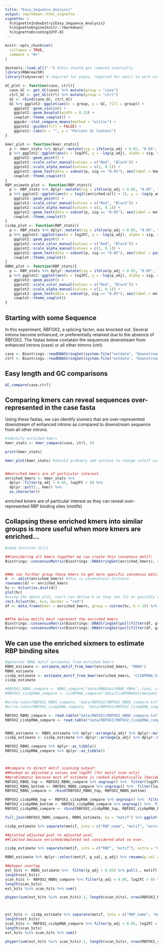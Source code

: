 ```yaml
---
title: "Easy_Sequence_Analysis"
output: rmarkdown::html_vignette
vignette: >
  %\VignetteIndexEntry{Easy_Sequence_Analysis}
  %\VignetteEngine{knitr::rmarkdown}
  %\VignetteEncoding{UTF-8}
---
```


```r
knitr::opts_chunk$set(
  collapse = TRUE,
  comment = "#>"
)
```

```r
devtools::load_all(".") #this should get removed eventually
library(RNAreachR)
library(tidyverse) # required for pipes, required for aes() to work without explicit ggplot2::aes call, etc.
```

```r
GC_plot <- function(case, ctrl){
  case_GC <- get_GC(case) %>% mutate(group = "case")
  ctrl_GC <- get_GC(ctrl) %>% mutate(group = "ctrl")
  GC <- rbind(case_GC, ctrl_GC)
  GC %>% ggplot2::ggplot(aes(x = group, y = GC, fill = group)) +
    ggplot2::geom_violin() + 
    ggplot2::geom_boxplot(width = 0.25) + 
    cowplot::theme_cowplot() + 
    ggpubr::stat_compare_means(method = "wilcox") +
    ggplot2::guides(fill = FALSE) + 
    ggplot2::labs(x = "", y = "Percent GC Content")
}

kmer_plot <- function(kmer_stats){
  p <- kmer_stats %>% dplyr::mutate(sig = ifelse(p_adj < 0.05, "0.05", "ns"))
  p %>% ggplot2::ggplot(aes(x = log2FC, y = -log(p_adj), alpha = sig, col = sig)) + 
    ggplot2::geom_point() + 
    ggplot2::scale_color_manual(values = c("Red", "Black")) + 
    ggplot2::scale_alpha_manual(values = c(1, 0.1)) + 
    ggplot2::geom_text(data = subset(p, sig == "0.05"), aes(label = kmer), nudge_y = 1) + 
    cowplot::theme_cowplot() 
}
RBP_esimate_plot <- function(RBP_stats){
  p <- RBP_stats %>% dplyr::mutate(sig = ifelse(p_adj < 0.05, "0.05", "ns"))
  p %>% ggplot2::ggplot(aes(x = log2((enriched/all) + 1), y = -log(p_adj), alpha = sig, col = sig)) + 
    ggplot2::geom_point() + 
    ggplot2::scale_color_manual(values = c("Red", "Black")) + 
    ggplot2::scale_alpha_manual(values = c(1, 0.1)) + 
    ggplot2::geom_text(data = subset(p, sig == "0.05"), aes(label = motif), nudge_y = 1) + 
    cowplot::theme_cowplot() 
}
cisbp_plot <- function(RBP_stats){
  p <- RBP_stats %>% dplyr::mutate(sig = ifelse(p_adj < 0.05, "0.05", "ns"))
  p %>% ggplot2::ggplot(aes(x = log2FC, y = -log(p_adj), alpha = sig, col = sig)) + 
    ggplot2::geom_point() + 
    ggplot2::scale_color_manual(values = c("Red", "Black")) + 
    ggplot2::scale_alpha_manual(values = c(1, 0.1)) + 
    ggplot2::geom_text(data = subset(p, sig == "0.05"), aes(label = paste(RBP_name, motif, sep = "_")), nudge_y = 1) +
    cowplot::theme_cowplot() 
}
RBNS_plot <- function(RBP_stats){
  p <- RBP_stats %>% dplyr::mutate(sig = ifelse(p_adj < 0.05, "0.05", "ns"))
  p %>% ggplot2::ggplot(aes(x = log2FC, y = -log(p_adj), alpha = sig, col = sig)) + 
    ggplot2::geom_point() + 
    ggplot2::scale_color_manual(values = c("Red", "Black")) + 
    ggplot2::scale_alpha_manual(values = c(1, 0.1)) + 
    ggplot2::geom_text(data = subset(p, sig == "0.05"), aes(label = motif), nudge_y = 1) + 
    cowplot::theme_cowplot() 
}
```
## Starting with some Sequence
In this experiment, RBFOX2, a splicing factor, was knocked out. Several introns become enhanced, or preferentially retained due to the absence of RBFOX2. The fastas below contatain the sequences downstream from enhanced introns (case) or all other introns (ctrl).

```r
case <- Biostrings::readDNAStringSet(system.file("extdata", "DownstreamIntron.Enhanced.fasta", package = "RNAreachR"))
ctrl <- Biostrings::readDNAStringSet(system.file("extdata", "DownstreamIntron.Control.fasta", package = "RNAreachR"))

```
## Easy length and GC comparisons

```r
GC_compare(case,ctrl)

```
## Comparing kmers can reveal sequences over-represented in the case fasta
Using these fastas, we can identify sixmers that are over-represented downstream of enhanced introns as compared to downstream sequence from all other introns. 

```r
#identify enriched kmers
kmer_stats <- kmer_compare(case, ctrl, 6) 

print(kmer_stats)

kmer_plot(kmer_stats) #should probably add options to change cutoff value...


##enriched kmers are of particular interest.
enriched_kmers <- kmer_stats %>% 
  dplyr::filter(p_adj < 0.05, log2FC > 0) %>% 
  dplyr::pull(., kmer) %>% 
  as.character()

```
enriched kmers are of particular interest as they can reveal over-represented RBP binding sites (motifs)


## Collapsing these enriched kmers into similar groups is more useful when more kmers are enriched... 

```r
#need function still

##Considering all kmers together we can create this consensus motif:
Biostrings::consensusMatrix(Biostrings::DNAStringSet(enriched_kmers), as.prob = TRUE) %>% .[1:4,] %>% seqLogo::seqLogo()


##We can further group these kmers to get more specific consensus motifs:
d  <- adist(enriched_kmers) #this is Levenshtein distance 
rownames(d) <- enriched_kmers
hc <- hclust(as.dist(d))
plot(hc)
#using the above plot, users can define k as they see fit or possibly define some default based on string distance?
rect.hclust(hc, k=2, border = "red")
df <- data.frame(kmer = enriched_kmers, group = cutree(hc, k = 2)) %>% dplyr::as_tibble()


##The below motifs best represent the enriched kmers
Biostrings::consensusMatrix(Biostrings::DNAStringSet(pull(filter(df, group == 1), kmer)), as.prob = TRUE) %>% .[1:4,] %>% seqLogo::seqLogo()
Biostrings::consensusMatrix(Biostrings::DNAStringSet(pull(filter(df, group == 2), kmer)), as.prob = TRUE) %>% .[1:4,] %>% seqLogo::seqLogo()


```

## We can use the enriched sixmers to estimate RBP binding sites

```r
#generate RBNS motif estimates from enriched kmers
RBNS_estimate <- estimate_motif_from_kmer(enriched_kmers, "RBNS") 
RBNS_estimate
cisbp_estimate <- estimate_motif_from_kmer(enriched_kmers, "CISBPRNA_hs")
cisbp_estimate

```

```r
#RBFOX2_RBNS_compare <- RBNS_compare("data/RBNSdat/RBNS_PWMs", case, ctrl) 
#RBFOX2_cisbpRNA_compare <- cisBPRNA_compare("data/CisBPRNAdat/mm/pwms_all_motifs", "data/CisBPRNAdat/mm/RBP_Information_all_motifs.txt", case, ctrl) #16.2min

#write.table(RBFOX2_RBNS_compare, "data/RBFOX2/RBFOX2_RBNS_compare.txt")
#write.table(RBFOX2_cisbpRNA_compare, "data/RBFOX2/RBFOX2_cisbpRNA_compare.txt")

RBFOX2_RBNS_compare <- read.table("data/RBFOX2/RBFOX2_RBNS_compare.txt") %>% dplyr::as_tibble()
RBFOX2_cisbpRNA_compare <- read.table("data/RBFOX2/RBFOX2_cisbpRNA_compare.txt") %>% dplyr::as_tibble()


RBNS_estimate <- RBNS_estimate %>% dplyr::arrange(p_adj) %>% dplyr::mutate(est_rank = c(1:nrow(.)))
cisbp_estimate <- cisbp_estimate %>% dplyr::arrange(p_adj) %>% dplyr::mutate(est_rank = c(1:nrow(.)))

RBFOX2_RBNS_compare %>% dplyr::as_tibble()
RBFOX2_cisbpRNA_compare %>% dplyr::as_tibble() 



##compare to direct motif scanning output:
##Ranked on adjusted p values and log2FC (for motif scan only)
##problematic because most of estimate is ranked alphabetically (besides the first 3)
RBFOX2_RBNS_top <- RBFOX2_RBNS_compare %>% ungroup() %>%  filter(log2FC > 0) %>% arrange(desc(log2FC), p_adj) %>% mutate(rank = c(1:nrow(.)))
RBFOX2_RBNS_bottom <- RBFOX2_RBNS_compare %>% ungroup() %>%  filter(log2FC < 0) %>% arrange(desc(log2FC), desc(p_adj)) %>% mutate(rank = c((nrow(RBFOX2_RBNS_top)+1):(nrow(.)+nrow(RBFOX2_RBNS_top))))
RBFOX2_RBNS_compare <- rbind(RBFOX2_RBNS_top, RBFOX2_RBNS_bottom)

RBFOX2_cisbpRNA_top <- RBFOX2_cisbpRNA_compare %>% ungroup() %>%  filter(log2FC > 0) %>% arrange(desc(log2FC), p_adj) %>% mutate(rank = c(1:nrow(.)))
RBFOX2_cisbpRNA_bottom <- RBFOX2_cisbpRNA_compare %>% ungroup() %>%  filter(log2FC < 0) %>% arrange(desc(log2FC), desc(p_adj)) %>% mutate(rank = c((nrow(RBFOX2_cisbpRNA_top)+1):(nrow(.)+nrow(RBFOX2_cisbpRNA_top))))
RBFOX2_cisbpRNA_compare <- rbind(RBFOX2_cisbpRNA_top, RBFOX2_cisbpRNA_bottom)

full_join(RBFOX2_RBNS_compare, RBNS_estimate, by = "motif") %>% ggplot(aes(x = rank, y = est_rank)) + geom_point() + geom_smooth(aes(x = rank, y = est_rank), method = lm, se = FALSE, inherit.aes = FALSE) + theme_cowplot() + stat_cor(method = "spearman") 

cisbp_estimate %>% separate(motif, into = c("RBP_name", "motif", "extra"), sep = "_") %>% unite(motif, extra, col = "motif") %>% full_join(., RBFOX2_cisbpRNA_compare, by = "motif") %>% ggplot(aes(x = rank, y = est_rank)) + geom_point() + geom_smooth(aes(x = rank, y = est_rank), method = lm, se = FALSE, inherit.aes = FALSE) + theme_cowplot() + stat_cor(method = "spearman") 

##plotted adjusted pval to adjusted pval.
##limited because enriched/depleted not considered what so ever.

cisbp_estimate %>% separate(motif, into = c("RBP", "motif"), extra = "merge") %>% dplyr::select(RBP, motif, p_val, p_adj) %>% rename(p_val = "estimated_p_val", p_adj = "estimated_p_adj") %>% full_join(., RBFOX2_cisbpRNA_compare) %>% ggplot(aes(x = -log(estimated_p_adj), y = -log(p_adj))) + geom_point() + geom_smooth(aes(x = -log(estimated_p_adj), y = -log(p_adj)), method = lm, se = FALSE, inherit.aes = FALSE) + theme_cowplot() + stat_cor(method = "spearman") 

RBNS_estimate %>% dplyr::select(motif, p_val, p_adj) %>% rename(p_val = "estimated_p_val", p_adj = "estimated_p_adj") %>% full_join(., RBFOX2_RBNS_compare) %>% ggplot(aes(x = -log(estimated_p_adj), y = -log(p_adj))) + geom_point() + geom_smooth(aes(x = -log(estimated_p_adj), y = -log(p_adj)), method = lm, se = FALSE, inherit.aes = FALSE) + theme_cowplot() + stat_cor(method = "spearman") 

##phyper overlap
est_hits <- RBNS_estimate %>%  filter(p_adj < 0.05) %>% pull(., motif)
length(est_hits)
scan_hits <- RBFOX2_RBNS_compare %>% filter(p_adj < 0.05, log2FC > 0) %>% pull(., motif)
length(scan_hits)
est_hits %in% scan_hits %>% sum()

phyper(sum(est_hits %in% scan_hits)-1, length(scan_hits), nrow(RBFOX2_RBNS_compare)-length(scan_hits), length(est_hits), lower.tail = FALSE)



est_hits <- cisbp_estimate %>% separate(motif, into = c("RBP_name", "motif"), extra = "merge") %>% filter(p_adj < 0.05) %>% pull(., motif)
length(est_hits)
scan_hits <- RBFOX2_cisbpRNA_compare %>% filter(p_adj < 0.05, log2FC > 0) %>% pull(., motif)
length(scan_hits)
est_hits %in% scan_hits %>% sum()

phyper(sum(est_hits %in% scan_hits)-1, length(scan_hits), nrow(RBFOX2_cisbpRNA_compare)-length(scan_hits), length(est_hits), lower.tail = FALSE)


```
